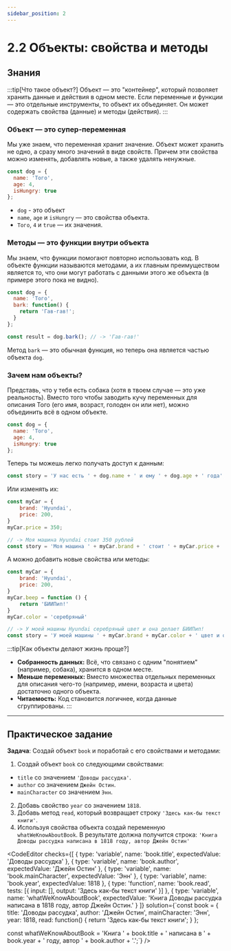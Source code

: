 ```yaml
---
sidebar_position: 2
---
```



# 2.2 Объекты: свойства и методы

## Знания

:::tip[Что такое объект?]
Объект — это "контейнер", который позволяет хранить данные и действия в одном месте. Если переменные и функции — это отдельные инструменты, то объект их объединяет. Он может содержать свойства (данные) и методы (действия).
:::

### **Объект — это супер-переменная**

Мы уже знаем, что переменная хранит значение. Объект может хранить не одно, а сразу много значений в виде свойств. Причем эти свойства можно изменять, добавлять новые, а также удалять ненужные.

```javascript
const dog = {
  name: 'Того',
  age: 4,
  isHungry: true
};
```

- `dog` - это объект
- `name`, `age` и `isHungry` — это свойства объекта.
- `Того`, `4` и `true` — их значения.

### **Методы — это функции внутри объекта**

Мы знаем, что функции помогают повторно использовать код. В объекте функции называются методами, а их главным преимуществом является то, что они могут работать с данными этого же объекта (в примере этого пока не видно).

```javascript
const dog = {
  name: 'Того',
  bark: function() {
    return 'Гав-гав!';
  }
};

const result = dog.bark(); // -> 'Гав-гав!'
```

Метод `bark` — это обычная функция, но теперь она является частью объекта `dog`.

### **Зачем нам объекты?**

Представь, что у тебя есть собака (хотя в твоем случае — это уже реальность). Вместо того чтобы заводить кучу переменных для описания Того (его имя, возраст, голоден он или нет), можно объединить всё в одном объекте.

```javascript
const dog = {
  name: 'Того',
  age: 4,
  isHungry: true
};
```

Теперь ты можешь легко получать доступ к данным:

```javascript
const story = 'У нас есть ' + dog.name + ' и ему ' + dog.age + ' года'; // -> У нас есть Того и ему 4 года
```

Или изменять их:

```javascript
const myCar = {
    brand: 'Hyundai',
    price: 200,
}
myCar.price = 350;

// -> Моя машина Hyundai стоит 350 рублей
const story = 'Моя машина ' + myCar.brand + ' стоит ' + myCar.price + ' рублей';
```

А можно добавить новые свойства или методы:
```javascript
const myCar = {
    brand: 'Hyundai',
    price: 200,
}
myCar.beep = function () {
    return 'БИИПип!'
}
myCar.color = 'серебряный'

// -> У моей машины Hyundai серебряный цвет и она делает БИИПип!
const story = 'У моей машины ' + myCar.brand + myCar.color + ' цвет и она делает ' + myCar.beep();
```

:::tip[Как объекты делают жизнь проще?]
- **Собранность данных:** Всё, что связано с одним "понятием" (например, собака), хранится в одном месте.
- **Меньше переменных:** Вместо множества отдельных переменных для описания чего-то (например, имени, возраста и цвета) достаточно одного объекта.
- **Читаемость:** Код становится логичнее, когда данные сгруппированы.
:::

---

## Практическое задание

__Задача__: Создай объект `book` и поработай с его свойствами и методами:

1. Создай объект `book` со следующими свойствами:
- `title` со значением `'Доводы рассудка'`.
- `author` со значением `Джейн Остин`.
- `mainCharacter` со значением `Энн`.
2. Добавь свойство `year` со значением `1818`.
3. Добавь метод `read`, который возвращает строку `'Здесь как-бы текст книги'`.
4. Используя свойства объекта создай переменную `whatWeKnowAboutBook`. В результате должна получится строка:
`'Книга Доводы рассудка написана в 1818 году, автор Джейн Остин'`

<CodeEditor
    checks={[
        { type: 'variable', name: 'book.title', expectedValue: 'Доводы рассудка' },
        { type: 'variable', name: 'book.author', expectedValue: 'Джейн Остин' },
        { type: 'variable', name: 'book.mainCharacter', expectedValue: 'Энн' },
        { type: 'variable', name: 'book.year', expectedValue: 1818 },
        { type: 'function', name: 'book.read', tests: [{ input: [], output: 'Здесь как-бы текст книги' }] },
        { type: 'variable', name: 'whatWeKnowAboutBook', expectedValue: 'Книга Доводы рассудка написана в 1818 году, автор Джейн Остин.' }
    ]}
    solution={`const book = {
      title: 'Доводы рассудка',
      author: 'Джейн Остин',
      mainCharacter: 'Энн',
      year: 1818,
      read: function() {
            return 'Здесь как-бы текст книги';
      }
};

const whatWeKnowAboutBook = 'Книга ' + book.title + ' написана в ' + book.year + ' году, автор ' + book.author + '.';`}
/>
